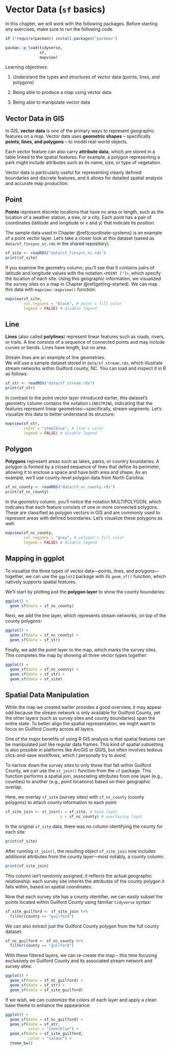# Vector Data (`sf` basics)

In this chapter, we will work with the following packages. Before starting any exercises, make sure to run the following code.

```r
if (!require(pacman)) install.packages("packman")

pacman::p_load(tidyverse,
               sf,
               mapview)
```

Learning objectives:

1.  Understand the types and structures of vector data (points, lines, and polygons)

2.  Being able to produce a map using vector data

3.  Being able to manipulate vector data

## Vector Data in GIS

In GIS, **vector data** is one of the primary ways to represent geographic features on a map. Vector data uses **geometric shapes** -- specifically **points, lines, and polygons** -- to model real-world objects.

Each vector feature can also carry **attribute data**, which are stored in a table linked to the spatial features. For example, a polygon representing a park might include attributes such as its name, size, or type of vegetation.

Vector data is particularly useful for representing clearly defined boundaries and discrete features, and it allows for detailed spatial analysis and accurate map production.

## Point

**Points** represent discrete locations that have no area or length, such as the location of a weather station, a tree, or a city. Each point has a pair of coordinates (latitude and longitude or x and y) that indicate its position.

The sample data used in Chapter \@ref(coordinate-systems) is an example of a point vector layer. Let's take a closer look at this dataset (saved as `data/sf_finsync_nc.rds` in the shared repository).

```r
sf_site <- readRDS("data/sf_finsync_nc.rds")
print(sf_site)
```

If you examine the geometry column, you'll see that it contains pairs of latitude and longitude values with the notation `<POINT [°]>`, which specify the location of each site. Using this geographic information, we visualized the survey sites on a map in Chapter \@ref(getting-started). We can map this data with `mapview::mapview()` function:

```r
mapview(sf_site,
        col.regions = "black", # point's fill color
        legend = FALSE) # disable legend
```

## Line

**Lines** (also called **polylines**) represent linear features such as roads, rivers, or trails. A line consists of a sequence of connected points and may include curves or bends. Lines have length, but no area.

Stream lines are an example of line geometries.\
We will use a sample dataset stored in `data/sf_stream.rds`, which illustrate stream networks within Guilford county, NC. You can load and inspect it in R as follows:

```r
sf_str <- readRDS("data/sf_stream.rds")
print(sf_str)
```

In contrast to the point vector layer introduced earlier, this dataset's geometry column contains the notation `LINESTRING`, indicating that the features represent linear geometries—specifically, stream segments. Let’s visualize this data to better understand its structure:

```r
mapview(sf_str,
        color = "steelblue", # line's color
        legend = FALSE) # disable legend
```

## Polygon

**Polygons** represent areas such as lakes, parks, or country boundaries. A polygon is formed by a closed sequence of lines that define its perimeter, allowing it to enclose a space and have both area and shape. As an example, we’ll use county-level polygon data from North Carolina:

```r
sf_nc_county <- readRDS("data/sf_nc_county.rds")
print(sf_nc_county)
```

In the geometry column, you’ll notice the notation MULTIPOLYGON, which indicates that each feature consists of one or more connected polygons. These are classified as polygon vectors in GIS and are commonly used to represent areas with defined boundaries. Let’s visualize these polygons as well:

```r
mapview(sf_nc_county,
        col.regions = "grey", # polygon's fill color
        legend = FALSE) # disable legend
```

## Mapping in ggplot

To visualize the three types of vector data—points, lines, and polygons—together, we can use the `ggplot2` package with its `geom_sf()` function, which natively supports spatial features.

We’ll start by plotting just the **polygon layer** to show the county boundaries:

```r
ggplot() +
  geom_sf(data = sf_nc_county)
```

Next, we add the line layer, which represents stream networks, on top of the county polygons:

```r
ggplot() +
  geom_sf(data = sf_nc_county) +
  geom_sf(data = sf_str)
```

Finally, we add the point layer to the map, which marks the survey sites. This completes the map by showing all three vector types together:

```r
ggplot() +
  geom_sf(data = sf_nc_county) +
  geom_sf(data = sf_str) +
  geom_sf(data = sf_site)
```

## Spatial Data Manipulation

While the map we created earlier provides a good overview, it may appear odd because the stream network is only available for Guilford County, yet the other layers (such as survey sites and county boundaries) span the entire state. To better align the spatial representation, we might want to focus on Guilford County across all layers.

One of the major benefits of using R GIS analysis is that spatial features can be manipulated just like regular data frames. This kind of spatial subsetting is also possible in platforms like ArcGIS or QGIS, but often involves tedious click-and-save workflows, which I personally try to avoid.

To narrow down the survey sites to only those that fall within Guilford County, we can use the `st_join()` function from the `sf` package. This function performs a spatial join, associating attributes from one layer (e.g., counties) to another (e.g., point locations) based on their geographic overlap.

Here, we overlay `sf_site` (survey sites) with `sf_nc_county` (county polygons) to attach county information to each point:

```r
sf_site_join <- st_join(x = sf_site, # base layer
                        y = sf_nc_county) # overlaying layer
```

In the original `sf_site` data, there was no column identifying the county for each site:

```r
print(sf_site)
```

After running `st_join()`, the resulting object `sf_site_join` now includes additional attributes from the county layer—most notably, a county column:

```r
print(sf_site_join)
```

This column isn’t randomly assigned; it reflects the actual geographic relationship: each survey site inherits the attributes of the county polygon it falls within, based on spatial coordinates.

Now that each survey site has a county identifier, we can easily subset the points located within Guilford County using familiar `tidyverse` syntax:

```r
sf_site_guilford <- sf_site_join %>% 
  filter(county == "guilford")
```

We can also extract just the Guilford County polygon from the full county dataset:

```r
sf_nc_guilford <- sf_nc_county %>% 
  filter(county == "guilford")
```

With these filtered layers, we can re-create the map -- this time focusing exclusively on Guilford County and its associated stream network and survey sites:

```r
ggplot() +
  geom_sf(data = sf_nc_guilford) +
  geom_sf(data = sf_str) +
  geom_sf(data = sf_site_guilford)
```

If we wish, we can customize the colors of each layer and apply a clean base theme to enhance the appearance:

```r
ggplot() +
  geom_sf(data = sf_nc_guilford) +
  geom_sf(data = sf_str,
          color = "steelblue") +
  geom_sf(data = sf_site_guilford,
          color = "salmon") +
  theme_bw()
```
